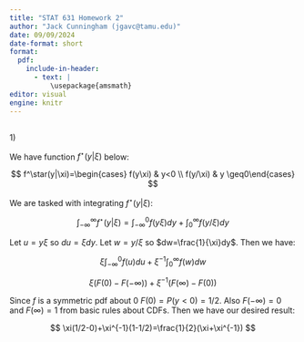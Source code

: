 ```yaml
---
title: "STAT 631 Homework 2"
author: "Jack Cunningham (jgavc@tamu.edu)"
date: 09/09/2024
date-format: short
format:
  pdf:
    include-in-header:
      - text: |
          \usepackage{amsmath}
editor: visual
engine: knitr
---
```


## 

1\)

We have function $f^\star(y|\xi)$ below:

$$
f^\star(y|\xi)=\begin{cases} f(y\xi) & y<0 \\ f(y/\xi) & y \geq0\end{cases}
$$

We are tasked with integrating $f^{\star}(y|\xi)$:

$$
\int_{-\infty}^{\infty}f^\star(y|\xi)=\int_{-\infty}^0f(y\xi)dy+\int_0^\infty f(y/\xi)dy
$$

Let $u=y\xi$ so $du=\xi dy$. Let $w=y/\xi$ so $dw=\frac{1}{\xi}dy$. Then we have:

$$
\xi\int_{-\infty}^0f(u)du+\xi^{-1}\int_{0}^{\infty}f(w)dw
$$

$$
\xi(F(0)-F(-\infty))+\xi^{-1}(F(\infty)-F(0))
$$

Since $f$ is a symmetric pdf about 0 $F(0)=P(y<0)=1/2$. Also $F(-\infty)=0$ and $F(\infty)=1$ from basic rules about CDFs. Then we have our desired result:

$$
\xi(1/2-0)+\xi^{-1}(1-1/2)=\frac{1}{2}(\xi+\xi^{-1})
$$
